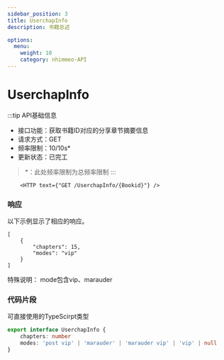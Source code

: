 ```yaml
---
sidebar_position: 3
title: UserchapInfo
description: 书籍总述

options:
  menu:
    weight: 10
    category: nhimmeo-API
---
```


# UserchapInfo

:::tip API基础信息
- 接口功能：获取书籍ID对应的分享章节摘要信息
- 请求方式：GET
- 频率限制：<span id="blue">10/10s*</span>
- 更新状态：<span id="green">已完工</span>

> *：此处频率限制为总频率限制
:::

        <HTTP text={"GET /UserchapInfo/{Bookid}"} />

### 响应

以下示例显示了相应的响应。

```tsx title="Response"
[
    {
        "chapters": 15,
        "modes": "vip"
    }
]
```

特殊说明：
mode包含vip、marauder

### 代码片段

可直接使用的TypeScirpt类型
```ts
export interface UserchapInfo {
    chapters: number
    modes: 'post vip' | 'marauder' | 'marauder vip' | 'vip' | null
}
```